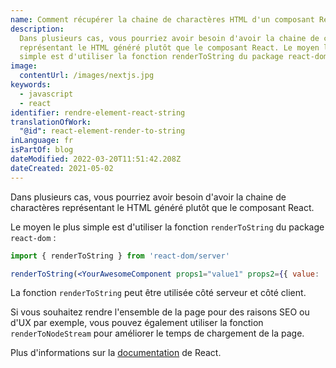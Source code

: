```yaml
---
name: Comment récupérer la chaine de charactères HTML d'un composant React
description:
  Dans plusieurs cas, vous pourriez avoir besoin d'avoir la chaine de charactère
  représentant le HTML généré plutôt que le composant React. Le moyen le plus
  simple est d'utiliser la fonction renderToString du package react-dom.
image:
  contentUrl: /images/nextjs.jpg
keywords:
  - javascript
  - react
identifier: rendre-element-react-string
translationOfWork:
  "@id": react-element-render-to-string
inLanguage: fr
isPartOf: blog
dateModified: 2022-03-20T11:51:42.208Z
dateCreated: 2021-05-02
---
```


Dans plusieurs cas, vous pourriez avoir besoin d'avoir la chaine de charactères représentant le HTML généré plutôt que le composant React.

Le moyen le plus simple est d'utiliser la fonction `renderToString` du package `react-dom` :

```jsx
import { renderToString } from 'react-dom/server'

renderToString(<YourAwesomeComponent props1="value1" props2={{ value: '2' }} />)
```

La fonction `renderToString` peut être utilisée côté serveur et côté client.

Si vous souhaitez rendre l'ensemble de la page pour des raisons SEO ou d'UX par exemple, vous pouvez également utiliser la fonction `renderToNodeStream` pour améliorer le temps de chargement de la page.

Plus d'informations sur la [documentation](https://reactjs.org/docs/react-dom-server.html) de React.
